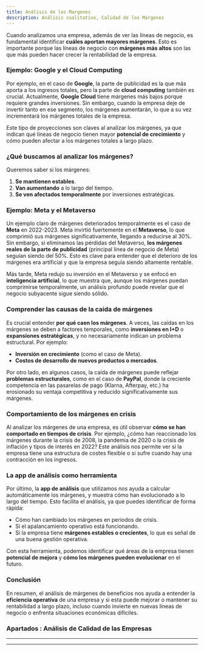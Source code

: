 ```yaml
---
title: Análisis de los Margenes 
description: Análisis cualitativo, Calidad de los Margenes
---
```



<LinkCard
	title="Back to Calidad"
	href="./guia-valoracion-empresa-paso-3-analisis-calidad"
/>

Cuando analizamos una empresa, además de ver las líneas de negocio, es fundamental identificar **cuáles aportan mayores márgenes**. Esto es importante porque las líneas de negocio con **márgenes más altos** son las que más pueden hacer crecer la rentabilidad de la empresa.

### Ejemplo: Google y el Cloud Computing

Por ejemplo, en el caso de **Google**, la parte de publicidad es la que más aporta a los ingresos totales, pero la parte de **cloud computing** también es crucial. Actualmente, **Google Cloud** tiene márgenes más bajos porque requiere grandes inversiones. Sin embargo, cuando la empresa deje de invertir tanto en ese segmento, los márgenes aumentarán, lo que a su vez incrementará los márgenes totales de la empresa.

Este tipo de proyecciones son claves al analizar los márgenes, ya que indican qué líneas de negocio tienen mayor **potencial de crecimiento** y cómo pueden afectar a los márgenes totales a largo plazo.

### ¿Qué buscamos al analizar los márgenes?

Queremos saber si los márgenes:
1. **Se mantienen estables**.
2. **Van aumentando** a lo largo del tiempo.
3. **Se ven afectados temporalmente** por inversiones estratégicas.

### Ejemplo: Meta y el Metaverso

Un ejemplo claro de márgenes deteriorados temporalmente es el caso de **Meta** en 2022-2023. Meta invirtió fuertemente en el **Metaverso**, lo que comprimió sus márgenes significativamente, llegando a reducirse al 30%. Sin embargo, si eliminamos las pérdidas del Metaverso, **los márgenes reales de la parte de publicidad** (principal línea de negocio de Meta) seguían siendo del 50%. Esto es clave para entender que el deterioro de los márgenes era artificial y que la empresa seguía siendo altamente rentable.

Más tarde, Meta redujo su inversión en el Metaverso y se enfocó en **inteligencia artificial**, lo que muestra que, aunque los márgenes puedan comprimirse temporalmente, un análisis profundo puede revelar que el negocio subyacente sigue siendo sólido.

### Comprender las causas de la caída de márgenes

Es crucial entender **por qué caen los márgenes**. A veces, las caídas en los márgenes se deben a factores temporales, como **inversiones en I+D** o **expansiones estratégicas**, y no necesariamente indican un problema estructural. Por ejemplo:
- **Inversión en crecimiento** (como el caso de Meta).
- **Costos de desarrollo de nuevos productos o mercados**.

Por otro lado, en algunos casos, la caída de márgenes puede reflejar **problemas estructurales**, como en el caso de **PayPal**, donde la creciente competencia en las pasarelas de pago (Klarna, Afterpay, etc.) ha erosionado su ventaja competitiva y reducido significativamente sus márgenes.

### Comportamiento de los márgenes en crisis

Al analizar los márgenes de una empresa, es útil observar **cómo se han comportado en tiempos de crisis**. Por ejemplo, ¿cómo han reaccionado los márgenes durante la crisis de 2008, la pandemia de 2020 o la crisis de inflación y tipos de interés en 2022? Este análisis nos permite ver si la empresa tiene una estructura de costes flexible o si sufre cuando hay una contracción en los ingresos.

### La app de análisis como herramienta

Por último, la **app de análisis** que utilizamos nos ayuda a calcular automáticamente los márgenes, y muestra cómo han evolucionado a lo largo del tiempo. Esto facilita el análisis, ya que puedes identificar de forma rápida:
- Cómo han cambiado los márgenes en periodos de crisis.
- Si el apalancamiento operativo está funcionando.
- Si la empresa tiene **márgenes estables o crecientes**, lo que es señal de una buena gestión operativa.

Con esta herramienta, podemos identificar qué áreas de la empresa tienen **potencial de mejora** y **cómo los márgenes pueden evolucionar** en el futuro.

### Conclusión

En resumen, el análisis de márgenes de beneficios nos ayuda a entender la **eficiencia operativa** de una empresa y si esta puede mejorar o mantener su rentabilidad a largo plazo, incluso cuando invierte en nuevas líneas de negocio o enfrenta situaciones económicas difíciles.


### Apartados : Análisis de Calidad de las Empresas

---

<CardGrid>
	<LinkCard
		title="Calidad de los Ingresos"
  		href="./guia-valoracion-empresa-paso-3-1-analisis-calidad-de-los-ingresos"
	/>
	<LinkCard
		title="Calidad de los Beneficios"
    		href="./guia-valoracion-empresa-paso-3-2-analisis-calidad-de-los-beneficios"
	/>
	<LinkCard
		title="Calidad de los Margenes"
			href="./guia-valoracion-empresa-paso-3-3-analisis-calidad-de-los-margenes"
	/>
	<LinkCard
		title="Calidad de la Rentabilidad y Eficiencia"
  		href="./guia-valoracion-empresa-paso-3-4-analisis-calidad-de-la-rentabilidad-y-eficiencia"
	/>
	<LinkCard
		title="Calidad de los Salud Financiera"
  		href="./guia-valoracion-empresa-paso-3-5-analisis-calidad-de-la-salud-financiera"
	/>
	<LinkCard
		title="Calidad de la Generación de Caja"
  		href="./guia-valoracion-empresa-paso-3-6-analisis-calidad-de-la-generacion-de-caja"
	/>
	<LinkCard
		title="Calidad de los Riesgos"
  		href="./guia-valoracion-empresa-paso-3-7-analisis-calidad-de-los-riesgos"
	/>
</CardGrid>

---